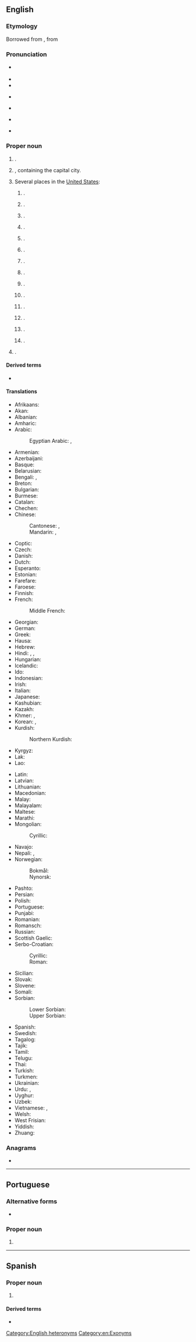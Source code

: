 {{also|Cai-rô|cải rổ|cairo}}
==English==
{{wikipedia}}
{{wikipedia|Cairo (disambiguation)}}

===Etymology===
Borrowed from {{bor|en|it|Il Cairo}}, from {{der|en|ar|الْقَاهِرَة}}
{{root|en|ar|ق ه ر}}

===Pronunciation===
* {{IPA|en|/ˈkaɪɹoʊ/}} {{a|capital of Egypt}}
* {{audio|en|en-us-Cairo 1.mp3|Audio (GA)}}
* {{audio|en|LL-Q1860 (eng)-Vealhurl-Cairo.wav|Audio (UK)}}
* {{rhymes|en|aɪɹəʊ|s=2}} {{a|capital of Egypt}}
* {{homophones|en|chiro}} {{a|capital of Egypt}}
* {{IPA|en|/kɛɹoʊ/|/keɪɹoʊ/}} {{a|US towns and cities}}
* {{audio|en|en-us-Cairo 2.mp3|Audio (GA)}}

===Proper noun===
{{en-proper noun}}

# {{place|en|capital city|c/Egypt}}.
# {{place|en|governorate|c/Egypt}}, containing the capital city.
# Several places in the [[United States]]:
## {{place|en|city/county seat|co/Grady County|s/Georgia}}.
## {{place|en|city/county seat|co/Alexander County|s/Illinois}}.
## {{place|en|unincorporated community|twp/Tippecanoe Township|co/Tippecanoe County|s/Illinois|c/USA}}.
## {{place|en|unincorporated community|co/Pratt County|s/Kansas|c/USA}}.
## {{place|en|village|co/Randolph County|s/Missouri|c/USA}}.
## {{place|en|village|co/Hall County|s/Nebraska|c/USA}}.
## {{place|en|town/hamlet/and/CDP|co/Greene County|s/New York|c/USA}}.
## {{place|en|village|co/Allen County|s/Ohio|c/USA}}.
## {{place|en|unincorporated community|co/Stark County|s/Ohio|c/USA}}.
## {{place|en|small unincorporated community|co/Coal County|s/Oklahoma|c/USA}}.
## {{place|en|unincorporated community|co/Malheur County|s/Oregon|c/USA}}.
## {{place|en|unincorporated community|co/Crockett County|s/Tennessee|c/USA}}.
## {{place|en|unincorporated community|co/Sumner County|s/Tennessee|c/USA}}.
## {{place|en|town|co/Ritchie County|s/West Virginia|c/USA}}.
# {{place|en|community|twp:pref/Dawn-Euphemia|p/Ontairo|c/Canada}}.

====Derived terms====
* {{l|en|Cairene}}

====Translations====
{{trans-top|capital of Egypt}}
* Afrikaans: {{t|af|Kaïro}}
* Akan: {{t|ak|Kairo}}
* Albanian: {{t|sq|Kajro}}
* Amharic: {{t|am|ካይሮ}}
* Arabic: {{t+|ar|الْقَاهِرَة|f}}
*: Egyptian Arabic: {{t|arz|مصر|f|tr=maṣr}}, {{t|arz|القاهرة|f|tr=el-qāhera}}
* Armenian: {{t+|hy|Կահիրե}}
* Azerbaijani: {{t|az|Qahirə}}
* Basque: {{t+|eu|Kairo}}
* Belarusian: {{t|be|Каі́р|m}}
* Bengali: {{t|bn|কায়রো}}, {{t|bn|কাহিরা}}
* Breton: {{t|br|Kaero|m}}
* Bulgarian: {{t|bg|Ка́йро|m}}
* Burmese: {{t|my|[[ကိုင်ရို]][[မြို့]]}}
* Catalan: {{t+|ca|Caire|m}}
* Chechen: {{t|ce|Къахӏира}}
* Chinese:
*: Cantonese: {{t|yue|開羅}}, {{t|yue|开罗|tr=hoi1 lo4}}
*: Mandarin: {{t+|cmn|開羅}}, {{t+|cmn|开罗|tr=Kāiluó}}
* Coptic: {{t|cop|ϯⲕⲉϣⲣⲱⲙⲓ|f}}
* Czech: {{t+|cs|Káhira|f}}
* Danish: {{t|da|Kairo|n}}
* Dutch: {{t+|nl|Caïro|n}}
* Esperanto: {{t+|eo|Kairo}}
* Estonian: {{t+|et|Kairo}}
* Farefare: {{t|gur|Kairo}}
* Faroese: {{t|fo|Kairo}}
* Finnish: {{t+|fi|Kairo}}
* French: {{t+|fr|Le Caire|m}}
*: Middle French: {{t|frm|Caire}}
* Georgian: {{t+|ka|კაირო}}
* German: {{t+|de|Kairo}}
* Greek: {{t+|el|Κάιρο|n}}
* Hausa: {{t|ha|Alƙahira}}
* Hebrew: {{t|he|קָהִיר|f|tr=kahír}}
* Hindi: {{t|hi|क़ाहिरा|m}}, {{t|hi|क़ैरो|m}}, {{t|hi|काहिरा|m}}
* Hungarian: {{t+|hu|Kairó}}
* Icelandic: {{t|is|Kaíró|m}}
* Ido: {{t|io|Kairo}}
* Indonesian: {{t|id|Kairo}}
* Irish: {{t|ga|Caireo|m}}
* Italian: {{t+|it|Il Cairo|f}}
* Japanese: {{t+|ja|カイロ|tr=Kairo}}
* Kashubian: {{t|csb|Kairo|m}}
* Kazakh: {{t|kk|Каир}}
* Khmer: {{t|km|កៃរ៉ូ}}, {{t+|km|គែរ}}
* Korean: {{t+|ko|^카이로}}, {{t+|ko|^까히라}} {{qualifier|North Korea}}
* Kurdish:
*: Northern Kurdish: {{t+|kmr|Qahîre}}
* Kyrgyz: {{t|ky|Каир}}
* Lak: {{t|lbe|Кьагьира}}
* Lao: {{t|lo|ເລີແກ}}
{{trans-mid}}
* Latin: {{t+|la|Cāirus|f}} {{qualifier|Medieval Latin}}
* Latvian: {{t|lv|Kaira|f}}
* Lithuanian: {{t|lt|Kairas|m}}
* Macedonian: {{t|mk|Каиро|m}}
* Malay: {{t|ms|Kaherah}}
* Malayalam: {{t|ml|കെയ്റോ}}
* Maltese: {{t|mt|Kajr|alt=Il-Kajr}}
* Marathi: {{t|mr|काइरो|n}}
* Mongolian:
*: Cyrillic: {{t|mn|Каир}}
* Navajo: {{t|nv|Kʼaiwo}}
* Nepali: {{t|ne|काहिरा}}, {{t|ne|काहिरो}}
* Norwegian:
*: Bokmål: {{t+|nb|Kairo|m}}
*: Nynorsk: {{t|nn|Kairo|m}}
* Pashto: {{t|ps|قاهره|f|tr=qāherá}}
* Persian: {{t+|fa|قاهره|tr=qâhere}}
* Polish: {{t+|pl|Kair|m}}
* Portuguese: {{t+|pt|Cairo|m}}
* Punjabi: {{t|pa|ਕਾਹਿਰਾ}}
* Romanian: {{t+|ro|Cairo|m}}
* Romansch: {{t|rm|Cairo|m}}
* Russian: {{t+|ru|Каи́р|m}}
* Scottish Gaelic: {{t|gd|Cairo|m}}
* Serbo-Croatian:
*: Cyrillic: {{t|sh|Ка̀иро|m}}
*: Roman: {{t+|sh|Kàiro|m}}
* Sicilian: {{t|scn|Cairu|alt=Lu Cairu|m}}
* Slovak: {{t|sk|Káhira|f}}
* Slovene: {{t+|sl|Kairo|m}}
* Somali: {{t|so|Qaahiro}}
* Sorbian:
*: Lower Sorbian: {{t|dsb|Kairo|m}}
*: Upper Sorbian: {{t|hsb|Kairo|m}}
* Spanish: {{t|es|[[el|El]] [[Cairo]]|m}}
* Swedish: {{t+|sv|Kairo|n}}
* Tagalog: {{t|tl|Cairo}}
* Tajik: {{t+|tg|Қоҳира}}
* Tamil: {{t|ta|கெய்ரோ}}
* Telugu: {{t|te|కైరో}}
* Thai: {{t|th|ไคโร}}
* Turkish: {{t+|tr|Kahire}}
* Turkmen: {{t|tk|Kahire}}
* Ukrainian: {{t|uk|Каї́р|m}}
* Urdu: {{t|ur|قائرہ|m|tr=qāirā}}, {{t|ur|قاہرہ|m|tr=qāhirā}}
* Uyghur: {{t|ug|قاھىرە}}
* Uzbek: {{t+|uz|Qohira}}
* Vietnamese: {{t|vi|Cai-rô}}, {{t|vi|Kê|alt=Kê (thành)}}
* Welsh: {{t|cy|Cairo|m}}
* West Frisian: {{t|fy|Kairo}}
* Yiddish: {{t|yi|קייראָ|n}}
* Zhuang: {{t|za|Gaihloz}}
{{trans-bottom}}

===Anagrams===
* {{anagrams|en|a=acior|Arico|Coria|cario-|coria}}

[[Category:English heteronyms]]
[[Category:en:Exonyms]]

----

==Portuguese==

===Alternative forms===
* {{l|pt|Cayro}} {{qualifier|obsolete}}

===Proper noun===
{{pt-proper noun|m}}

# {{place|pt|capital city|c/Egypt|t1=Cairo}}

{{topics|pt|Exonyms}}

----

==Spanish==

===Proper noun===
{{es-proper noun|m|head=El Cairo}}

# {{place|es|capital|c/Egypt|t1=Cairo}}

====Derived terms====
* {{l|es|cairota}}

{{C|es|Exonyms}}